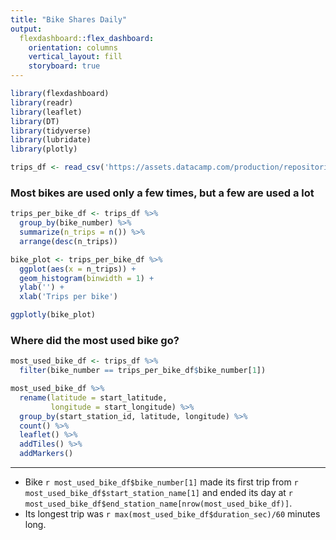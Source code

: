 ```yaml
---
title: "Bike Shares Daily"
output: 
  flexdashboard::flex_dashboard:
    orientation: columns
    vertical_layout: fill
    storyboard: true
---
```


```r
library(flexdashboard)
library(readr)
library(leaflet)
library(DT)
library(tidyverse)
library(lubridate)
library(plotly)

trips_df <- read_csv('https://assets.datacamp.com/production/repositories/1448/datasets/1f12031000b09ad096880bceb61f6ca2fd95e2eb/sanfran_bikeshare_joined_oneday.csv')
```

### Most bikes are used only a few times, but a few are used a lot

```r

trips_per_bike_df <- trips_df %>%
  group_by(bike_number) %>%
  summarize(n_trips = n()) %>%
  arrange(desc(n_trips)) 

bike_plot <- trips_per_bike_df %>%
  ggplot(aes(x = n_trips)) +
  geom_histogram(binwidth = 1) +
  ylab('') +
  xlab('Trips per bike') 

ggplotly(bike_plot)

```

### Where did the most used bike go?

```r

most_used_bike_df <- trips_df %>%
  filter(bike_number == trips_per_bike_df$bike_number[1])

most_used_bike_df %>%
  rename(latitude = start_latitude,
         longitude = start_longitude) %>%
  group_by(start_station_id, latitude, longitude) %>%
  count() %>%
  leaflet() %>%
  addTiles() %>%
  addMarkers()

```

***

* Bike `r most_used_bike_df$bike_number[1]` made its first trip from `r most_used_bike_df$start_station_name[1]` and ended its day at `r most_used_bike_df$end_station_name[nrow(most_used_bike_df)]`.
* Its longest trip was `r max(most_used_bike_df$duration_sec)/60` minutes long.


